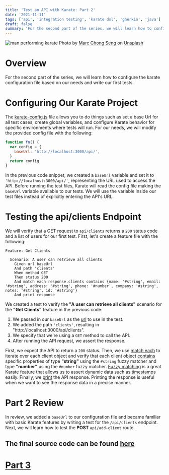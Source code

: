 ```yaml
---
title: 'Test an API with Karate: Part 2'
date: '2021-11-11'
tags: ['api', 'integration testing', 'karate dsl', 'gherkin', 'java']
draft: false
summary: 'For the second part of the series, we will learn how to configure the karate configuration file based on...'
---
```


<div className="text-center">
  <Image alt="man performing karate" src="/static/images/karate.jpg" width={600} height={434} />
  Photo by <a href="https://unsplash.com/@beta171085?utm_source=unsplash&utm_medium=referral&utm_content=creditCopyText">
    Marc Chong Seng
  </a> on <a href="https://unsplash.com/s/photos/karate?utm_source=unsplash&utm_medium=referral&utm_content=creditCopyText">Unsplash</a>
</div>

# Overview

For the second part of the series, we will learn how to configure the karate configuration file based on our needs and write our first tests.

# Configuring Our Karate Project

The [karate-config.js](https://github.com/karatelabs/karate#karate-configjs) file allows you to do things such as set a base Url for all test cases, create global variables, and configure Karate behavior for specific environments where tests will run. For our needs, we will modify the provided config file with the following:

```js
function fn() {
  var config = {
    baseUrl: 'http://localhost:3000/api/',
  }
  return config
}
```

In the previous code snippet, we created a `baseUrl` variable and set it to `'http://localhost:3000/api/'`, representing the URL used to access the API. Before running the test files, Karate will read the config file making the `baseUrl` variable available to our tests. We will use the variable inside our test files instead of explicitly entering the API's URL.

# Testing the api/clients Endpoint

We will verify that a GET request to `api/clients` returns a `200` status code and a list of users for our first test. First, let's create a feature file with the following:

```gherkin
Feature: Get Clients

  Scenario: A user can retrieve all clients
    Given url baseUrl
    And path 'clients'
    When method GET
    Then status 200
    And match each response.clients contains {name: '#string', email: '#string', address: '#string', phone: '#number', company: '#string', notes: '#string', id: '#string'}
    And print response
```

We created a test to verify the **"A user can retrieve all clients"** scenario for the **"Get Clients"** feature in the previous code:

1. We passed in our `baseUrl` as the [url](https://github.com/karatelabs/karate#url) to use in the test.
2. We added the path `'clients'`, resulting in "http://localhost:3000/api/clients".
3. We specify that we're using a `GET` method to call the API.
4. After running the API request, we assert the response.

First, we expect the API to return a `200` status. Then, we use [match each](https://github.com/karatelabs/karate#match-each) to iterate over each client object and verify that each client object [contains](https://github.com/karatelabs/karate#match-contains) specific properties of type **"string"** using the `#string` fuzzy matcher and type **"number"** using the `#number` fuzzy matcher. [Fuzzy matching](https://github.com/karatelabs/karate#fuzzy-matching) is a great Karate feature that allows us to assert dynamic data such as [timestamps](https://en.wikipedia.org/wiki/Timestamp) easily. Finally, we [print](https://github.com/karatelabs/karate#print) the API response. Printing the response is useful when we want to see the response data in a precise manner.

# Part 2 Review

In review, we added a `baseUrl` to our configuration file and became familiar with basic Karate features by writing a test for the `/api/clients` endpoint. Next, we will learn how to test the **POST** `api/add-client` route.

## The final source code can be found [here](https://github.com/Scrump31/clientAddressAPITests)

<h1 style={{ marginTop: '2em' }}>
  <a href="/blog/karate/test-api-part-3">Part 3</a>
</h1>
